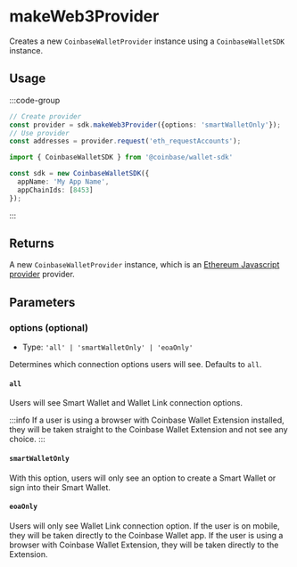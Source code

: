 # makeWeb3Provider 
Creates a new `CoinbaseWalletProvider` instance using a `CoinbaseWalletSDK` instance. 

## Usage
:::code-group
``` typescript [provider.ts]
// Create provider
const provider = sdk.makeWeb3Provider({options: 'smartWalletOnly'});
// Use provider
const addresses = provider.request('eth_requestAccounts');
```
``` typescript [setup.ts]
import { CoinbaseWalletSDK } from '@coinbase/wallet-sdk'

const sdk = new CoinbaseWalletSDK({
  appName: 'My App Name',
  appChainIds: [8453]
});
```
:::

## Returns 
A new `CoinbaseWalletProvider` instance, which is an [Ethereum Javascript provider](https://eips.ethereum.org/EIPS/eip-1193) provider.

## Parameters 

### options (optional)
- Type: `'all' | 'smartWalletOnly' | 'eoaOnly'`

Determines which connection options users will see. Defaults to `all`. 


#### `all`
Users will see Smart Wallet and Wallet Link connection options. 

:::info
If a user is using a browser with Coinbase Wallet Extension installed, they will be taken straight to the 
Coinbase Wallet Extension and not see any choice. 
:::

#### `smartWalletOnly`
With this option, users will only see an option to create a Smart Wallet or sign into their Smart Wallet. 

#### `eoaOnly`
Users will only see Wallet Link connection option. If the user is on mobile, they will be taken directly 
to the Coinbase Wallet app. If the user is using a browser with Coinbase Wallet Extension, they will be taken 
directly to the Extension.